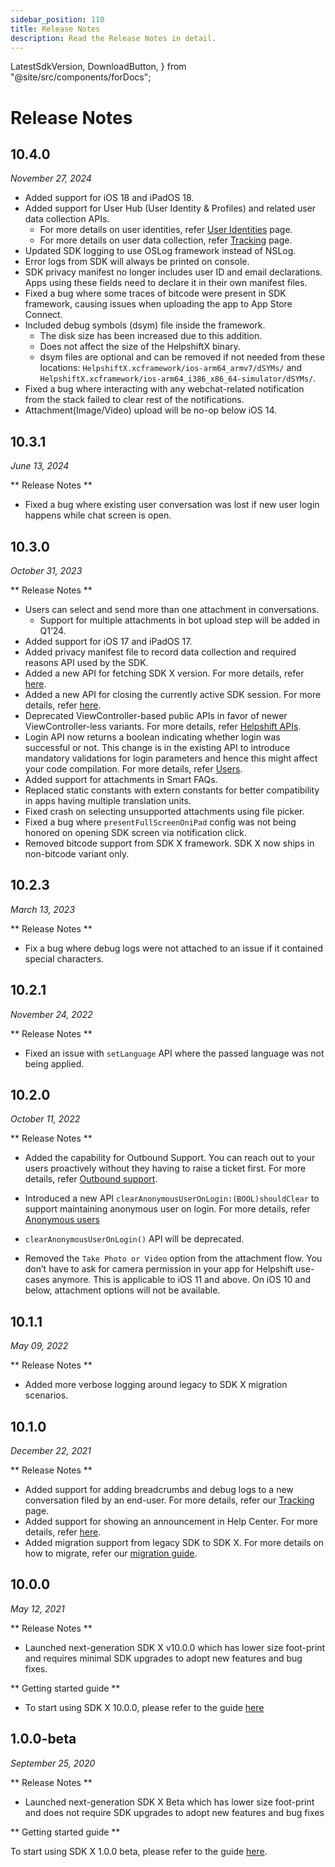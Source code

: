 ```yaml
---
sidebar_position: 110
title: Release Notes
description: Read the Release Notes in detail.
---
```


  LatestSdkVersion,
  DownloadButton,
} from "@site/src/components/forDocs";

# Release Notes

<LatestSdkVersion>

## 10.4.0

<DownloadButton
  text="Download SDK"
  link="[% sdkx_ios.sdk_url %]"
  classes="mb-4"/>

_November 27, 2024_

- Added support for iOS 18 and iPadOS 18.
- Added support for User Hub (User Identity & Profiles) and related user data collection APIs.
  - For more details on user identities, refer [User Identities](/sdkx_ios/identity-users/) page.
  - For more details on user data collection, refer [Tracking](/sdkx_ios/tracking/#update-global-user-data) page.
- Updated SDK logging to use OSLog framework instead of NSLog.
- Error logs from SDK will always be printed on console.
- SDK privacy manifest no longer includes user ID and email declarations. Apps using these fields need to declare it in their own manifest files.
- Fixed a bug where some traces of bitcode were present in SDK framework, causing issues when uploading the app to App Store Connect.
- Included debug symbols (dsym) file inside the framework.
  - The disk size has been increased due to this addition.
  - Does not affect the size of the HelpshiftX binary.
  - dsym files are optional and can be removed if not needed from these locations: `HelpshiftX.xcframework/ios-arm64_armv7/dSYMs/` and `HelpshiftX.xcframework/ios-arm64_i386_x86_64-simulator/dSYMs/`.
- Fixed a bug where interacting with any webchat-related notification from the stack failed to clear rest of the notifications.
- Attachment(Image/Video) upload will be no-op below iOS 14.

</LatestSdkVersion>

## 10.3.1

_June 13, 2024_

** Release Notes **

- Fixed a bug where existing user conversation was lost if new user login happens while chat screen is open.

## 10.3.0

_October 31, 2023_

** Release Notes **

- Users can select and send more than one attachment in conversations.
  - Support for multiple attachments in bot upload step will be added in Q1’24.
- Added support for iOS 17 and iPadOS 17.
- Added privacy manifest file to record data collection and required reasons API used by the SDK.
- Added a new API for fetching SDK X version. For more details, refer [here](/sdkx_ios/support-tools/#getting-the-sdk-version).
- Added a new API for closing the currently active SDK session. For more details, refer [here](/sdkx_ios/support-tools/#closing-an-open-sdk-session).
- Deprecated ViewController-based public APIs in favor of newer ViewController-less variants. For more details, refer [Helpshift APIs](/sdkx_ios/support-tools/).
- Login API now returns a boolean indicating whether login was successful or not. This change is in the existing API to introduce mandatory validations for login parameters and hence this might affect your code compilation. For more details, refer [Users](/sdkx_ios/users/#logged-in-users).
- Added support for attachments in Smart FAQs.
- Replaced static constants with extern constants for better compatibility in apps having multiple translation units.
- Fixed crash on selecting unsupported attachments using file picker.
- Fixed a bug where `presentFullScreenOniPad` config was not being honored on opening SDK screen via notification click.
- Removed bitcode support from SDK X framework. SDK X now ships in non-bitcode variant only.

## 10.2.3

_March 13, 2023_

** Release Notes **

- Fix a bug where debug logs were not attached to an issue if it contained special characters.

## 10.2.1

_November 24, 2022_

** Release Notes **

- Fixed an issue with `setLanguage` API where the passed language was not being applied.

## 10.2.0

_October 11, 2022_

** Release Notes **

- Added the capability for Outbound Support. You can reach out to your users proactively without they having to raise a ticket first. For more details, refer [Outbound support](/sdkx_ios/outbound-support).

- Introduced a new API `clearAnonymousUserOnLogin:(BOOL)shouldClear` to support maintaining anonymous user on login. For more details, refer [Anonymous users](/sdkx_ios/users#anonymous-users)

- `clearAnonymousUserOnLogin()` API will be deprecated.

- Removed the `Take Photo or Video` option from the attachment flow. You don’t have to ask for camera permission in your app for Helpshift use-cases anymore. This is applicable to iOS 11 and above. On iOS 10 and below, attachment options will not be available.

## 10.1.1

_May 09, 2022_

** Release Notes **

- Added more verbose logging around legacy to SDK X migration scenarios.

## 10.1.0

_December 22, 2021_

** Release Notes **

- Added support for adding breadcrumbs and debug logs to a new conversation filed by an end-user. For more details, refer our [Tracking](/sdkx_ios/tracking) page.
- Added support for showing an announcement in Help Center. For more details, refer [here](https://support.helpshift.com/hc/en/13-helpshift-technical-support/faq/643-help-center-procedures-prepare-an-announcement/).
- Added migration support from legacy SDK to SDK X. For more details on how to migrate, refer our [migration guide](/sdkx_ios/migration-guide).

## 10.0.0

_May 12, 2021_

** Release Notes **

- Launched next-generation SDK X v10.0.0 which has lower size foot-print and requires minimal SDK upgrades to adopt new features and bug fixes.

** Getting started guide **

- To start using SDK X 10.0.0, please refer to the guide [here](/sdkx_ios/getting-started)

## 1.0.0-beta

_September 25, 2020_

** Release Notes **

- Launched next-generation SDK X Beta which has lower size foot-print and does not require SDK upgrades to adopt new features and bug fixes

** Getting started guide **

To start using SDK X 1.0.0 beta, please refer to the guide [here](/sdkx_ios/getting-started/).
